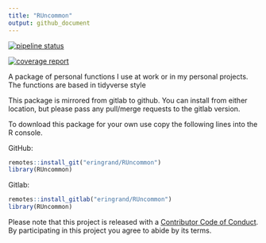 ```yaml
---
title: "RUncommon"
output: github_document
---
```

[![pipeline status](https://gitlab.com/eringrand/RUncommon/badges/master/pipeline.svg)](https://gitlab.com/eringrand/RUncommon/commits/master)

[![coverage report](https://gitlab.com/eringrand/RUncommon/badges/master/coverage.svg)](https://gitlab.com/eringrand/RUncommon/commits/master)

A package of personal functions I use at work or in my personal projects. The functions are based in tidyverse style

This package is mirrored from gitlab to github. You can install from either location, but please pass any pull/merge requests to the gitlab version.

To download this package for your own use copy the following lines into the R console. 

GitHub:
```r
remotes::install_git("eringrand/RUncommon")
library(RUncommon)
```
Gitlab:
```r
remotes::install_gitlab("eringrand/RUncommon")
library(RUncommon)
```

Please note that this project is released with a [Contributor Code of Conduct](CODE_OF_CONDUCT.md).
By participating in this project you agree to abide by its terms.
